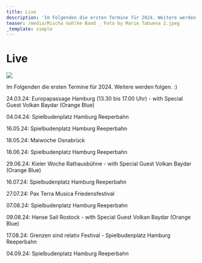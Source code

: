 ```yaml
---
title: Live
description: 'Im Folgenden die ersten Termine für 2024. Weitere werden folgen. :)'
teaser: /media/Mischa Gohlke Band _ Foto by Marie Tabuena 2.jpeg
_template: simple
---
```


# Live

![](</media/Mischa Gohlke Band _ Foto by Marie Tabuena 2.jpeg>)

Im Folgenden die ersten Termine für 2024. Weitere werden folgen. :)

24.03.24: Europapassage Hamburg (13.30 bis 17.00 Uhr) - with Special Guest Volkan Baydar (Orange Blue) 

04.04.24: Spielbudenplatz Hamburg Reeperbahn

16.05.24: Spielbudenplatz Hamburg Reeperbahn

18.05.24: Maiwoche Osnabrück

18.06.24: Spielbudenplatz Hamburg Reeperbahn

29.06.24: Kieler Woche Rathausbühne - with Special Guest Volkan Baydar (Orange Blue)

16.07.24: Spielbudenplatz Hamburg Reeperbahn

27.07.24: Pax Terra Musica Friedensfestival

07.08.24: Spielbudenplatz Hamburg Reeperbahn

09.08.24: Hanse Sail Rostock - with Special Guest Volkan Baydar (Orange Blue)

17.08.24: Grenzen sind relativ Festival - Spielbudenplatz Hamburg Reeperbahn

04.09.24: Spielbudenplatz Hamburg Reeperbahn
